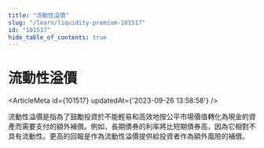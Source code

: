 ```yaml
---
title: "流動性溢價"
slug: "/learn/liquidity-premium-101517"
id: "101517"
hide_table_of_contents: true
---
```



# 流動性溢價

<ArticleMeta id={101517} updatedAt={'2023-09-26 13:58:58'} />
<div className='border-solid border-b border-t-0 my-4 border-[var(--ifm-color-gray-300)]' />

流動性溢價是指為了鼓勵投資於不能輕易和高效地按公平市場價值轉化為現金的資產而需要支付的額外補償。例如，長期債券的利率將比短期債券高，因為它相對不具有流動性。更高的回報是作為流動性溢價提供給投資者作為額外風險的補償。
